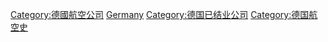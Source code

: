 [[Category:德國航空公司|Category:德國航空公司]]
[[Category:各國已結業航空公司|Germany]]
[[Category:德国已结业公司|Category:德国已结业公司]]
[[Category:德国航空史|Category:德国航空史]]